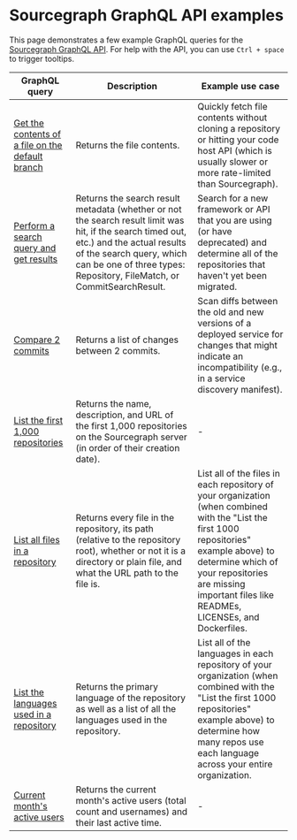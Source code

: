 # Sourcegraph GraphQL API examples

This page demonstrates a few example GraphQL queries for the [Sourcegraph GraphQL API](/api/graphql/). For help with the API, you can use `Ctrl + space` to trigger tooltips.

| GraphQL query                              | Description                                                                                                                                                                | Example use case                                                                                                                                                                                                                                                                                                                         |
|--------------------------------------------|----------------------------------------------------------------------------------------------------------------------------------------------------------------------------|----------------------------------------------------------------------------------------------------------------------------------------------------------------------------------------------------------------------------------------------------------------------------------------------------------------------------------------|
| [Get the contents of a file on the default branch](https://sourcegraph.com/api/console#%7B%22query%22%3A%22query%20%7B%5Cn%20%20repository(name%3A%20%5C%22github.com%2Fuber%2Freact-map-gl%5C%22)%20%7B%5Cn%20%20%20%20defaultBranch%20%7B%5Cn%20%20%20%20%20%20target%20%7B%5Cn%20%20%20%20%20%20%20%20commit%20%7B%5Cn%20%20%20%20%20%20%20%20%20%20blob(path%3A%20%5C%22README%5C%22)%20%7B%5Cn%20%20%20%20%20%20%20%20%20%20%20%20content%5Cn%20%20%20%20%20%20%20%20%20%20%7D%5Cn%20%20%20%20%20%20%20%20%7D%5Cn%20%20%20%20%20%20%7D%5Cn%20%20%20%20%7D%5Cn%20%20%7D%5Cn%7D%5Cn%22%7D) | Returns the file contents.                                                                                                                                                  | Quickly fetch file contents without cloning a repository or hitting your code host API (which is usually slower or more rate-limited than Sourcegraph).                                                                                                                                                                                                                                      |
| [Perform a search query and get results](https://sourcegraph.com/api/console#%7B%22query%22%3A%22query%20(%24query%3A%20String!)%20%7B%5Cn%20%20search(query%3A%20%24query%2C%20version%3A%20V2)%20%7B%5Cn%20%20%20%20results%20%7B%5Cn%20%20%20%20%20%20results%20%7B%5Cn%20%20%20%20%20%20%20%20__typename%5Cn%20%20%20%20%20%20%20%20...%20on%20FileMatch%20%7B%5Cn%20%20%20%20%20%20%20%20%20%20...FileMatchFields%5Cn%20%20%20%20%20%20%20%20%7D%5Cn%20%20%20%20%20%20%20%20...%20on%20CommitSearchResult%20%7B%5Cn%20%20%20%20%20%20%20%20%20%20...CommitSearchResultFields%5Cn%20%20%20%20%20%20%20%20%7D%5Cn%20%20%20%20%20%20%20%20...%20on%20Repository%20%7B%5Cn%20%20%20%20%20%20%20%20%20%20...RepositoryFields%5Cn%20%20%20%20%20%20%20%20%7D%5Cn%20%20%20%20%20%20%7D%5Cn%20%20%20%20%20%20limitHit%5Cn%20%20%20%20%20%20cloning%20%7B%5Cn%20%20%20%20%20%20%20%20name%5Cn%20%20%20%20%20%20%7D%5Cn%20%20%20%20%20%20missing%20%7B%5Cn%20%20%20%20%20%20%20%20name%5Cn%20%20%20%20%20%20%7D%5Cn%20%20%20%20%20%20timedout%20%7B%5Cn%20%20%20%20%20%20%20%20name%5Cn%20%20%20%20%20%20%7D%5Cn%20%20%20%20%20%20matchCount%5Cn%20%20%20%20%20%20elapsedMilliseconds%5Cn%20%20%20%20%20%20...SearchResultsAlertFields%5Cn%20%20%20%20%7D%5Cn%20%20%7D%5Cn%7D%5Cn%5Cnfragment%20FileMatchFields%20on%20FileMatch%20%7B%5Cn%20%20repository%20%7B%5Cn%20%20%20%20name%5Cn%20%20%20%20url%5Cn%20%20%7D%5Cn%20%20file%20%7B%5Cn%20%20%20%20name%5Cn%20%20%20%20path%5Cn%20%20%20%20url%5Cn%20%20%20%20content%5Cn%20%20%20%20commit%20%7B%5Cn%20%20%20%20%20%20oid%5Cn%20%20%20%20%7D%5Cn%20%20%7D%5Cn%20%20lineMatches%20%7B%5Cn%20%20%20%20preview%5Cn%20%20%20%20lineNumber%5Cn%20%20%20%20offsetAndLengths%5Cn%20%20%20%20limitHit%5Cn%20%20%7D%5Cn%7D%5Cn%5Cnfragment%20CommitSearchResultFields%20on%20CommitSearchResult%20%7B%5Cn%20%20messagePreview%20%7B%5Cn%20%20%20%20value%5Cn%20%20%20%20highlights%20%7B%5Cn%20%20%20%20%20%20line%5Cn%20%20%20%20%20%20character%5Cn%20%20%20%20%20%20length%5Cn%20%20%20%20%7D%5Cn%20%20%7D%5Cn%20%20diffPreview%20%7B%5Cn%20%20%20%20value%5Cn%20%20%20%20highlights%20%7B%5Cn%20%20%20%20%20%20line%5Cn%20%20%20%20%20%20character%5Cn%20%20%20%20%20%20length%5Cn%20%20%20%20%7D%5Cn%20%20%7D%5Cn%20%20label%20%7B%5Cn%20%20%20%20html%5Cn%20%20%7D%5Cn%20%20url%5Cn%20%20matches%20%7B%5Cn%20%20%20%20url%5Cn%20%20%20%20body%20%7B%5Cn%20%20%20%20%20%20html%5Cn%20%20%20%20%20%20text%5Cn%20%20%20%20%7D%5Cn%20%20%20%20highlights%20%7B%5Cn%20%20%20%20%20%20character%5Cn%20%20%20%20%20%20line%5Cn%20%20%20%20%20%20length%5Cn%20%20%20%20%7D%5Cn%20%20%7D%5Cn%20%20commit%20%7B%5Cn%20%20%20%20repository%20%7B%5Cn%20%20%20%20%20%20name%5Cn%20%20%20%20%7D%5Cn%20%20%20%20oid%5Cn%20%20%20%20url%5Cn%20%20%20%20subject%5Cn%20%20%20%20author%20%7B%5Cn%20%20%20%20%20%20date%5Cn%20%20%20%20%20%20person%20%7B%5Cn%20%20%20%20%20%20%20%20displayName%5Cn%20%20%20%20%20%20%7D%5Cn%20%20%20%20%7D%5Cn%20%20%7D%5Cn%7D%5Cn%5Cnfragment%20RepositoryFields%20on%20Repository%20%7B%5Cn%20%20name%5Cn%20%20url%5Cn%20%20externalURLs%20%7B%5Cn%20%20%20%20serviceType%5Cn%20%20%20%20url%5Cn%20%20%7D%5Cn%20%20label%20%7B%5Cn%20%20%20%20html%5Cn%20%20%7D%5Cn%7D%5Cn%5Cnfragment%20SearchResultsAlertFields%20on%20SearchResults%20%7B%5Cn%20%20alert%20%7B%5Cn%20%20%20%20title%5Cn%20%20%20%20description%5Cn%20%20%20%20proposedQueries%20%7B%5Cn%20%20%20%20%20%20description%5Cn%20%20%20%20%20%20query%5Cn%20%20%20%20%7D%5Cn%20%20%7D%5Cn%7D%5Cn%22%2C%22variables%22%3A%22%7B%5Cn%20%20%5C%22query%5C%22%3A%20%5C%22repo%3A%5Egithub.com%2Fgorilla%2Fmux%24%20Router%5C%22%5Cn%7D%22%7D)      | Returns the search result metadata (whether or not the search result limit was hit, if the search timed out, etc.) and the actual results of the search query, which can be one of three types: Repository, FileMatch, or CommitSearchResult. | Search for a new framework or API that you are using (or have deprecated) and determine all of the repositories that haven't yet been migrated.                                                                                                                                                                                                                                                    |
| [Compare 2 commits](https://sourcegraph.com/api/console#%7B%22query%22%3A%22query%20%7B%5Cn%20%20repository(name%3A%20%5C%22github.com%2Fuber%2Freact-map-gl%5C%22)%20%7B%5Cn%20%20%20%20comparison(base%3A%20%5C%22be0e126b~3%5C%22%2C%20head%3A%20%5C%22be0e126b%5C%22)%20%7B%5Cn%20%20%20%20%20%20fileDiffs%20%7B%5Cn%20%20%20%20%20%20%20%20nodes%20%7B%5Cn%20%20%20%20%20%20%20%20%20%20oldPath%5Cn%20%20%20%20%20%20%20%20%20%20newPath%5Cn%20%20%20%20%20%20%20%20%20%20hunks%20%7B%5Cn%20%20%20%20%20%20%20%20%20%20%20%20body%5Cn%20%20%20%20%20%20%20%20%20%20%7D%5Cn%20%20%20%20%20%20%20%20%7D%5Cn%20%20%20%20%20%20%7D%5Cn%20%20%20%20%7D%5Cn%20%20%7D%5Cn%7D%5Cn%22%7D)                           | Returns a list of changes between 2 commits.                                                                                                                               | Scan diffs between the old and new versions of a deployed service for changes that might indicate an incompatibility (e.g., in a service discovery manifest).                                                                                                                                                                                                                                   |
| [List the first 1,000 repositories](https://sourcegraph.com/api/console#%7B%22query%22%3A%22%7B%5Cn%20%20repositories(first%3A%201000)%20%7B%5Cn%20%20%20%20nodes%20%7B%5Cn%20%20%20%20%20%20name%5Cn%20%20%20%20%20%20description%5Cn%20%20%20%20%20%20url%5Cn%20%20%20%20%7D%5Cn%20%20%7D%5Cn%7D%5Cn%22%2C%22variables%22%3A%22%22%2C%22operationName%22%3Anull%7D)          | Returns the name, description, and URL of the first 1,000 repositories on the Sourcegraph server (in order of their creation date).                                      | -                                                                                                                                                                                                                                                                                                                                      |
| [List all files in a repository](https://sourcegraph.com/api/console#%7B%22query%22%3A%22query%20ListFiles(%24repoName%3A%20String!)%20%7B%5Cn%20%20repository(name%3A%20%24repoName)%20%7B%5Cn%20%20%20%20commit(rev%3A%20%5C%22HEAD%5C%22)%20%7B%5Cn%20%20%20%20%20%20tree(path%3A%20%5C%22%5C%22%2C%20recursive%3A%20true)%20%7B%5Cn%20%20%20%20%20%20%20%20entries%20%7B%5Cn%20%20%20%20%20%20%20%20%20%20path%5Cn%20%20%20%20%20%20%20%20%20%20isDirectory%5Cn%20%20%20%20%20%20%20%20%20%20url%5Cn%20%20%20%20%20%20%20%20%7D%5Cn%20%20%20%20%20%20%7D%5Cn%20%20%20%20%7D%5Cn%20%20%7D%5Cn%7D%5Cn%22%2C%22variables%22%3A%22%7B%5Cn%20%20%5C%22repoName%5C%22%3A%20%5C%22github.com%2Fgorilla%2Fmux%5C%22%5Cn%7D%22%2C%22operationName%22%3A%22ListFiles%22%7D)              | Returns every file in the repository, its path (relative to the repository root), whether or not it is a directory or plain file, and what the URL path to the file is. | List all of the files in each repository of your organization (when combined with the "List the first 1000 repositories" example above) to determine which of your repositories are missing important files like READMEs, LICENSEs, and Dockerfiles.                                                                                                                                               |
| [List the languages used in a repository](https://sourcegraph.com/api/console#%7B%22query%22%3A%22query%20ListLanguages(%24repoName%3A%20String!)%20%7B%5Cn%20%20repository(name%3A%20%24repoName)%20%7B%5Cn%20%20%20%20language%5Cn%20%20%20%20commit(rev%3A%20%5C%22HEAD%5C%22)%20%7B%5Cn%20%20%20%20%20%20languages%5Cn%20%20%20%20%7D%5Cn%20%20%7D%5Cn%7D%5Cn%22%2C%22variables%22%3A%22%7B%5Cn%20%20%5C%22repoName%5C%22%3A%20%5C%22github.com%2Fgorilla%2Fmux%5C%22%5Cn%7D%22%2C%22operationName%22%3A%22ListLanguages%22%7D)     | Returns the primary language of the repository as well as a list of all the languages used in the repository.                                                             | List all of the languages in each repository of your organization (when combined with the "List the first 1000 repositories" example above) to determine how many repos use each language across your entire organization.                                                                                                                                                                            |
| [Current month's active users](https://sourcegraph.com/api/console#%7B%22query%22%3A%22%23%20Type%20queries%20here%2C%20with%20completion%2C%20validation%2C%20and%20hovers.%5Cn%23%5Cn%23%20Here's%20an%20example%20query%20to%20get%20you%20started%3A%5Cn%5Cnquery%20%7B%5Cn%20%20users(activePeriod%3A%20THIS_MONTH)%20%7B%5Cn%20%20%20%20totalCount%5Cn%20%20%20%20nodes%20%7B%5Cn%20%20%20%20%20%20username%2C%5Cn%20%20%20%20%20%20usageStatistics%20%7B%5Cn%20%20%20%20%20%20%20%20lastActiveTime%5Cn%20%20%20%20%20%20%7D%5Cn%20%20%20%20%5Ct%7D%5Cn%20%20%7D%5Cn%7D%22%7D)                | Returns the current month's active users (total count and usernames) and their last active time.                                                                         | -                                                                                                                                                                                                                                                                                                                                      |
